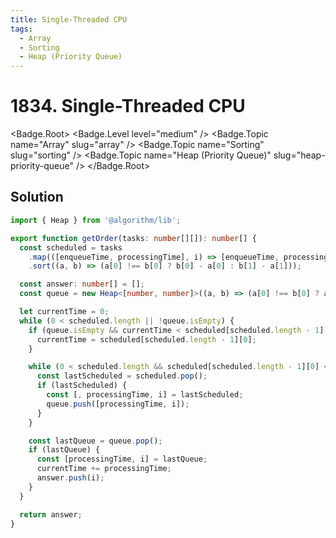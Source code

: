 ```yaml
---
title: Single-Threaded CPU
tags:
  - Array
  - Sorting
  - Heap (Priority Queue)
---
```


# 1834. Single-Threaded CPU

<Badge.Root>
  <Badge.Level level="medium" />
  <Badge.Topic name="Array" slug="array" />
  <Badge.Topic name="Sorting" slug="sorting" />
  <Badge.Topic name="Heap (Priority Queue)" slug="heap-priority-queue" />
</Badge.Root>

## Solution

```typescript filename="solution.ts" copy
import { Heap } from '@algorithm/lib';

export function getOrder(tasks: number[][]): number[] {
  const scheduled = tasks
    .map(([enqueueTime, processingTime], i) => [enqueueTime, processingTime, i])
    .sort((a, b) => (a[0] !== b[0] ? b[0] - a[0] : b[1] - a[1]));

  const answer: number[] = [];
  const queue = new Heap<[number, number]>((a, b) => (a[0] !== b[0] ? a[0] - b[0] : a[1] - b[1]));

  let currentTime = 0;
  while (0 < scheduled.length || !queue.isEmpty) {
    if (queue.isEmpty && currentTime < scheduled[scheduled.length - 1][0]) {
      currentTime = scheduled[scheduled.length - 1][0];
    }

    while (0 < scheduled.length && scheduled[scheduled.length - 1][0] <= currentTime) {
      const lastScheduled = scheduled.pop();
      if (lastScheduled) {
        const [, processingTime, i] = lastScheduled;
        queue.push([processingTime, i]);
      }
    }

    const lastQueue = queue.pop();
    if (lastQueue) {
      const [processingTime, i] = lastQueue;
      currentTime += processingTime;
      answer.push(i);
    }
  }

  return answer;
}
```

<ProblemLink
  codingSite="leetcode"
  href="https://leetcode.com/problems/single-threaded-cpu"
  title="Single-Threaded CPU"
/>
